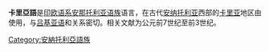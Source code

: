 {{本条目的主题不是|卡利亚语}}
{{Infobox language
| name             = 卡里亚语
| nativename       = 
| region           = 古代[[安纳托利亚|安纳托利亚]]西南部
| era              = 约公元前7~3世纪
| ref              = linglist
| familycolor      = Indo-European
| fam2             = [[安纳托利亚语族|安纳托利亚语族]]
| fam3             = Luwic
| script           = [[卡里亚文|卡里亚文]]
| iso3             = xcr
| linglist         = xcr
| glotto           = cari1274
| glottorefname    = Carian
}}
'''卡里亞語'''是[[印欧语系|印欧语系]][[安那托利亚语族|安那托利亚语族]]语言，在古代[[安纳托利亚|安纳托利亚]]西部的[[卡里亚|卡里亚]]地区由{{le|卡里亞人|Carians}}使用，与[[吕基亚语|吕基亚语]]和{{le|弥吕亚语|Milyan language}}关系密切。相关文献为公元前7世纪至前3世纪。

{{lang-stub}}
[[Category:安納托利亞語族|Category:安納托利亞語族]]